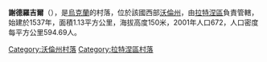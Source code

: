 {{coord|51|47|59|N|24|46|41|E|scale:30000|display=title}}

'''謝德羅吉爾'''（{{lang-uk|Щедрогір}}），是[[烏克蘭|烏克蘭]]的村落，位於該國西部[[沃倫州|沃倫州]]，由[[拉特涅區|拉特涅區]]負責管轄，始建於1537年，面積1.13平方公里，海拔高度150米，2001年人口672，人口密度每平方公里594.69人。

[[Category:沃倫州村落|Category:沃倫州村落]]
[[Category:拉特涅區村落|Category:拉特涅區村落]]


{{Volyn-geo-stub}}